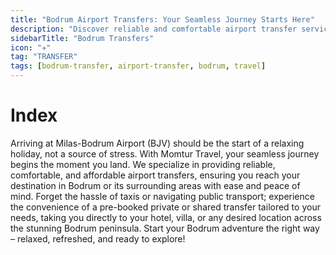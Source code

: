 ```yaml
---
title: "Bodrum Airport Transfers: Your Seamless Journey Starts Here"
description: "Discover reliable and comfortable airport transfer services from Milas-Bodrum Airport (BJV) to your destination in Bodrum. Book your private or shared transfer today for a stress-free start to your holiday."
sidebarTitle: "Bodrum Transfers"
icon: "✈️"
tag: "TRANSFER"
tags: [bodrum-transfer, airport-transfer, bodrum, travel]
---
```


# Index

Arriving at Milas-Bodrum Airport (BJV) should be the start of a relaxing holiday, not a source of stress. With Momtur Travel, your seamless journey begins the moment you land. We specialize in providing reliable, comfortable, and affordable airport transfers, ensuring you reach your destination in Bodrum or its surrounding areas with ease and peace of mind. Forget the hassle of taxis or navigating public transport; experience the convenience of a pre-booked private or shared transfer tailored to your needs, taking you directly to your hotel, villa, or any desired location across the stunning Bodrum peninsula. Start your Bodrum adventure the right way – relaxed, refreshed, and ready to explore!